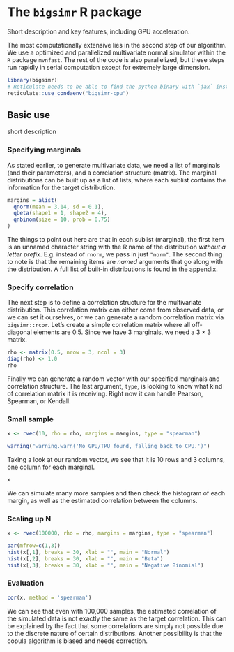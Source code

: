 # The `bigsimr` R package

Short description and key features, including GPU acceleration.

The most computationally extensive lies in the second step of our algorithm. We
use a optimized and parallelized multivariate normal simulator within the `R`
package `mvnfast`. The rest of the code is also parallelized, but these steps
run rapidly in serial computation except for extremely large dimension.

```r
library(bigsimr)
# Reticulate needs to be able to find the python binary with `jax` installed
reticulate::use_condaenv("bigsimr-cpu")
```

## Basic use

short description

### Specifying marginals

As stated earlier, to generate multivariate data, we need a list of marginals (and their parameters), and a correlation structure (matrix). The marginal distributions can be built up as a list of lists, where each sublist contains the information for the target distribution.

```r
margins = alist(
  qnorm(mean = 3.14, sd = 0.1),
  qbeta(shape1 = 1, shape2 = 4),
  qnbinom(size = 10, prob = 0.75)
)
```

The things to point out here are that in each sublist (marginal), the first item is an unnamed character string with the R name of the distribution *without a letter prefix*. E.g. instead of `rnorm`, we pass in just `"norm"`. The second thing to note is that the remaining items are *named* arguments that go along with the distribution. A full list of built-in distributions is found in the appendix.

### Specify correlation

The next step is to define a correlation structure for the multivariate distribution. This correlation matrix can either come from observed data, or we can set it ourselves, or we can generate a random correlation matrix via `bigsimr::rcor`. Let's create a simple correlation matrix where all off-diagonal elements are 0.5. Since we have 3 marginals, we need a $3\times 3$ matrix.

```r
rho <- matrix(0.5, nrow = 3, ncol = 3)
diag(rho) <- 1.0
rho
```

Finally we can generate a random vector with our specified marginals and correlation structure. The last argument, `type`, is looking to know what kind of correlation matrix it is receiving. Right now it can handle Pearson, Spearman, or Kendall.

### Small sample

```r
x <- rvec(10, rho = rho, margins = margins, type = "spearman")
```

```r
warning("warning.warn('No GPU/TPU found, falling back to CPU.')")
```

Taking a look at our random vector, we see that it is 10 rows and 3 columns, one column for each marginal.

```r
x
```

We can simulate many more samples and then check the histogram of each margin, as well as the estimated correlation between the columns.

### Scaling up N

```r
x <- rvec(100000, rho = rho, margins = margins, type = "spearman")

par(mfrow=c(1,3))
hist(x[,1], breaks = 30, xlab = "", main = "Normal")
hist(x[,2], breaks = 30, xlab = "", main = "Beta")
hist(x[,3], breaks = 30, xlab = "", main = "Negative Binomial")
```

### Evaluation

```r
cor(x, method = 'spearman')
```

We can see that even with 100,000 samples, the estimated correlation of the simulated data is not exactly the same as the target correlation. This can be explained by the fact that some correlations are simply not possible due to the discrete nature of certain distributions. Another possibility is that the copula algorithm is biased and needs correction. 


